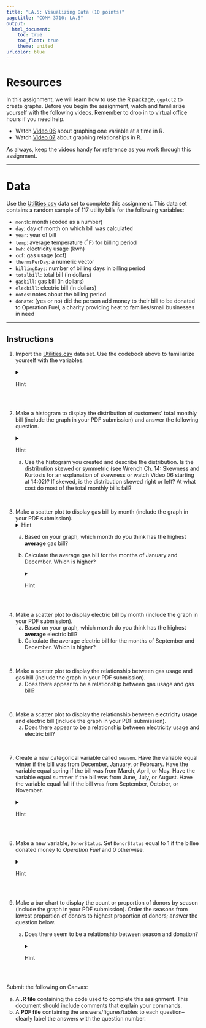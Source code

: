 ```yaml
---
title: "LA.5: Visualizing Data (10 points)"
pagetitle: "COMM 3710: LA.5"
output:
  html_document:
    toc: true
    toc_float: true
    theme: united
urlcolor: blue
---
```


# Resources{#resources}
In this assignment, we will learn how to use the R package, `ggplot2` to create graphs. Before you begin the assignment, watch and familiarize yourself with the following videos. Remember to drop in to virtual office hours if you need help.

- Watch [Video 06](https://youtu.be/mwLyXHfCPdE) about graphing one variable at a time in R. 
- Watch [Video 07](https://youtu.be/IZoCbCQRmUE) about graphing relationships in R.

As always, keep the videos handy for reference as you work through this assignment.

---

# Data
Use the [Utilities.csv](https://utah.instructure.com/files/108105204/download?download_frd=1) data set to complete this assignment. This data set contains a random sample of 117 utility bills for the following variables:

* `month`: month (coded as a number)
*	`day`: day of month on which bill was calculated
*	`year`: year of bill
*	`temp`: average temperature ($^{\circ}$F) for billing period
*	`kwh`: electricity usage (kwh)
*	`ccf`: gas usage (ccf)
*	`thermsPerDay`: a numeric vector
*	`billingDays`: number of billing days in billing period
*	`totalbill`: total bill (in dollars)
*	`gasbill`: gas bill (in dollars)
*	`elecbill`: electric bill (in dollars)
*	`notes`: notes about the billing period
*	`donate`: (yes or no) did the person add money to their bill to be donated to Operation Fuel, a charity providing heat to families/small businesses in need

---

## Instructions
1. Import the [Utilities.csv](https://utah.instructure.com/files/108105204/download?download_frd=1) data set. Use the codebook above to familiarize yourself with the variables.
<details>
<summary>Hint</summary>

   Review LA.3 or LA.4 for the command to read the data into a dataframe.
</details>
<br>

2. Make a histogram to display the distribution of customers' total monthly bill (include the graph in your PDF submission) and answer the following question.
   <details>
   <summary>Hint</summary>
   
      To create a histogram, watch Video 06. The `ggplot2` commands you will use are: `ggplot()` and `geom_histogram()`. Remember that you can also read the documentation for these commands by typing `?ggplot` and `?geom_histogram` in the Console.
      
      In the bottom right **Plot** screen in RStudio, you can **Export** the graph as an image or **Copy** and paste it in your Word document before saving the Word document as a PDF.
   </details>

   a. Use the histogram you created and describe the distribution. Is the distribution skewed or symmetric (see Wrench Ch. 14: Skewness and Kurtosis for an explanation of skewness or watch Video 06 starting at 14:02)? If skewed, is the distribution skewed right or left? At what cost do most of the total monthly bills fall?
   <!--Slightly positively (right) skewed, most total monthly bills are between $100 and $150-->

<br>

3. Make a scatter plot to display gas bill by month (include the graph in your PDF submission).
<details>
<summary>Hint</summary>
   
   Watch Video 07 to learn how to make a scatter plot. The commands you will use are `ggplot()` and `geom_point()`.
</details>
      a. Based on your graph, which month do you think has the highest **average** gas bill?
      b. Calculate the average gas bill for the months of January and December. Which is higher?
      <details>
<summary>Hint</summary>
      To calculate the average gas bill for January, first filter the data to contain only observations from January (i.e., `month == 1`). To do this, create an object that filters the `utilities` dataframe by month. You could, for example, use the code:`jan <- filter(utilities, month == 1)`. For help with the `filter` function, type `?filter` into your Console window.
      
         Then, you can use the `mean()` function to calculate the average gas bill for that month. Type `?mean` into the Console and read the documentation for this function. Remember to strip NA values from your computation by using the argument, `na.rm = TRUE`.
</details>
<br>

4. Make a scatter plot to display electric bill by month (include the graph in your PDF submission).
      a. Based on your graph, which month do you think has the highest **average** electric bill?
      b. Calculate the average electric bill for the months of September and December. Which is higher?

<br>

5. Make a scatter plot to display the relationship between gas usage and gas bill (include the graph in your PDF submission). 
      a. Does there appear to be a relationship between gas usage and gas bill? <!--Yes-->

<br>

6. Make a scatter plot to display the relationship between electricity usage and electric bill (include the graph in your PDF submission).
      a. Does there appear to be a relationship between electricity usage and electric bill? <!--Yes-->

<br>

7. Create a new categorical variable called `season`. Have the variable equal winter if the bill was from December, January, or February. Have the variable equal spring if the bill was from March, April, or May. Have the variable equal summer if the bill was from June, July, or August. Have the variable equal fall if the bill was from September, October, or November.
<details>
<summary>Hint</summary>

   Use the skills you learned in data management (e.g., subsetting) to create a new variable called `season` according to the instructions. Then, use the command `freq(utilities$season)` from the `descr` package to check that you have created the `season` variable correctly.
</details>
<br>

8. Make a new variable, `DonorStatus`. Set `DonorStatus` equal to 1 if the billee donated money to *Operation Fuel* and 0 otherwise. 
<details>
<summary>Hint</summary>

   Review the `ifelse` command used in LA.4. 
</details>
<br>

9. Make a bar chart to display the count or proportion of donors by season (include the graph in your PDF submission). Order the seasons from lowest proportion of donors to highest proportion of donors; answer the question below.
   a. Does there seem to be a relationship between season and donation?
   <details>
   <summary>Hint</summary>
      
      Watch Video 07, which covers creating bar charts with `ggplot2`. You will use the `ggplot()` and `geom_bar()` commands.
      
      <details>
      <summary>Stuck? Click here.</summary>
      
         *Note*: The `ggplot2` command shown at 12:45 may be giving you an error. If so, try the code below:
         
         ```
         data.plot <- na.omit(utilities[ , c("season", "DonorStatus")])
         data.plot$DonorStatus <- as.character(data.plot$DonorStatus)
         ggplot(data = data.plot) +
               geom_bar(aes(x = season, fill = DonorStatus))
         ```
         
         Figure out whether these commands allow you to plot counts or proportions of donors by season.
      </details>
</details>
<br>

Submit the following on Canvas:

a. A **.R file** containing the code used to complete this assignment. This document should include comments that explain your commands.
b. A **PDF file** containing the answers/figures/tables to each question--clearly label the answers with the question number.
